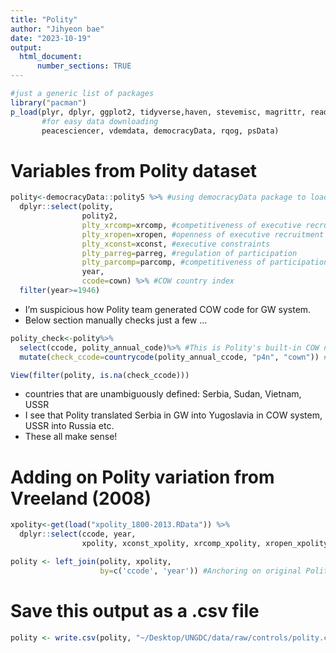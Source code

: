 ```yaml
---
title: "Polity"
author: "Jihyeon bae"
date: "2023-10-19"
output: 
  html_document:
      number_sections: TRUE
---
```


```r
#just a generic list of packages 
library("pacman")
p_load(plyr, dplyr, ggplot2, tidyverse,haven, stevemisc, magrittr, readxl, 
       #for easy data downloading
       peacesciencer, vdemdata, democracyData, rqog, psData)

```

# Variables from Polity dataset
```r
polity<-democracyData::polity5 %>% #using democracyData package to load dataset
  dplyr::select(polity, 
                polity2, 
                plty_xrcomp=xrcomp, #competitiveness of executive recruitment
                plty_xropen=xropen, #openness of executive recruitment
                plty_xconst=xconst, #executive constraints
                plty_parreg=parreg, #regulation of participation 
                plty_parcomp=parcomp, #competitiveness of participation 
                year, 
                ccode=cown) %>% #COW country index 
  filter(year>=1946)
```

* I'm suspicious how Polity team generated COW code for GW system.
* Below section manually checks just a few ...

```r
polity_check<-polity%>%
  select(ccode, polity_annual_code)%>% #This is Polity's built-in COW numbering. 
  mutate(check_ccode=countrycode(polity_annual_ccode, "p4n", "cown")) #This is my manual transition.

View(filter(polity, is.na(check_ccode))) 
```

* countries that are unambiguously defined: Serbia, Sudan, Vietnam, USSR
* I see that Polity translated Serbia in GW into Yugoslavia in COW system, USSR into Russia etc. 
* These all make sense!

# Adding on Polity variation from Vreeland (2008)
```r
xpolity<-get(load("xpolity_1800-2013.RData")) %>% 
  dplyr::select(ccode, year, 
                xpolity, xconst_xpolity, xrcomp_xpolity, xropen_xpolity) 

polity <- left_join(polity, xpolity,
                    by=c('ccode', 'year')) #Anchoring on original Polity, this adds Vreeland's version

```

# Save this output as a .csv file
```r
polity <- write.csv(polity, "~/Desktop/UNGDC/data/raw/controls/polity.csv")
```
